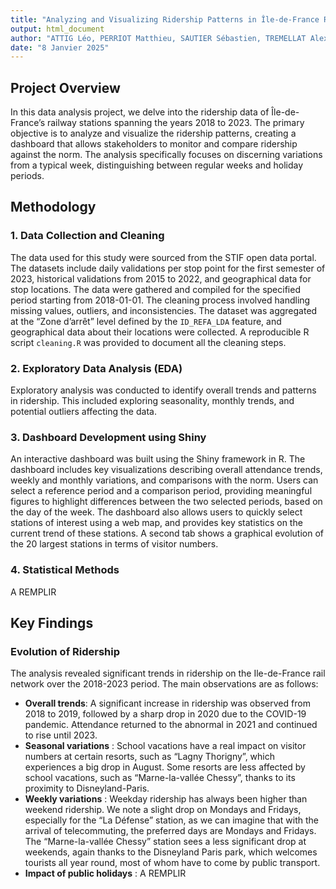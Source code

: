 ```yaml
---
title: "Analyzing and Visualizing Ridership Patterns in Île-de-France Rail Network"
output: html_document
author: "ATTIG Léo, PERRIOT Matthieu, SAUTIER Sébastien, TREMELLAT Alexis"
date: "8 Janvier 2025"
---
```


## Project Overview

In this data analysis project, we delve into the ridership data of Île-de-France's railway stations spanning the years 2018 to 2023. The primary objective is to analyze and visualize the ridership patterns, creating a dashboard that allows stakeholders to monitor and compare ridership against the norm. The analysis specifically focuses on discerning variations from a typical week, distinguishing between regular weeks and holiday periods.

## Methodology

### 1. Data Collection and Cleaning

The data used for this study were sourced from the STIF open data portal. The datasets include daily validations per stop point for the first semester of 2023, historical validations from 2015 to 2022, and geographical data for stop locations. The data were gathered and compiled for the specified period starting from 2018-01-01. The cleaning process involved handling missing values, outliers, and inconsistencies. The dataset was aggregated at the "Zone d'arrêt" level defined by the `ID_REFA_LDA` feature, and geographical data about their locations were collected. A reproducible R script `cleaning.R` was provided to document all the cleaning steps.

### 2. Exploratory Data Analysis (EDA)

Exploratory analysis was conducted to identify overall trends and patterns in ridership. This included exploring seasonality, monthly trends, and potential outliers affecting the data.

### 3. Dashboard Development using Shiny

An interactive dashboard was built using the Shiny framework in R. The dashboard includes key visualizations describing overall attendance trends, weekly and monthly variations, and comparisons with the norm. Users can select a reference period and a comparison period, providing meaningful figures to highlight differences between the two selected periods, based on the day of the week. The dashboard also allows users to quickly select stations of interest using a web map, and provides key statistics on the current trend of these stations.
A second tab shows a graphical evolution of the 20 largest stations in terms of visitor numbers.

### 4. Statistical Methods

A REMPLIR

## Key Findings

### Evolution of Ridership

The analysis revealed significant trends in ridership on the Ile-de-France rail network over the 2018-2023 period. The main observations are as follows:

- **Overall trends**: A significant increase in ridership was observed from 2018 to 2019, followed by a sharp drop in 2020 due to the COVID-19 pandemic. Attendance returned to the abnormal in 2021 and continued to rise until 2023.
- **Seasonal variations** : School vacations have a real impact on visitor numbers at certain resorts, such as “Lagny Thorigny”, which experiences a big drop in August. Some resorts are less affected by school vacations, such as “Marne-la-vallée Chessy”, thanks to its proximity to Disneyland-Paris.
- **Weekly variations** : Weekday ridership has always been higher than weekend ridership. We note a slight drop on Mondays and Fridays, especially for the “La Défense” station, as we can imagine that with the arrival of telecommuting, the preferred days are Mondays and Fridays.
The “Marne-la-vallée Chessy” station sees a less significant drop at weekends, again thanks to the Disneyland Paris park, which welcomes tourists all year round, most of whom have to come by public transport.
- **Impact of public holidays** : A REMPLIR